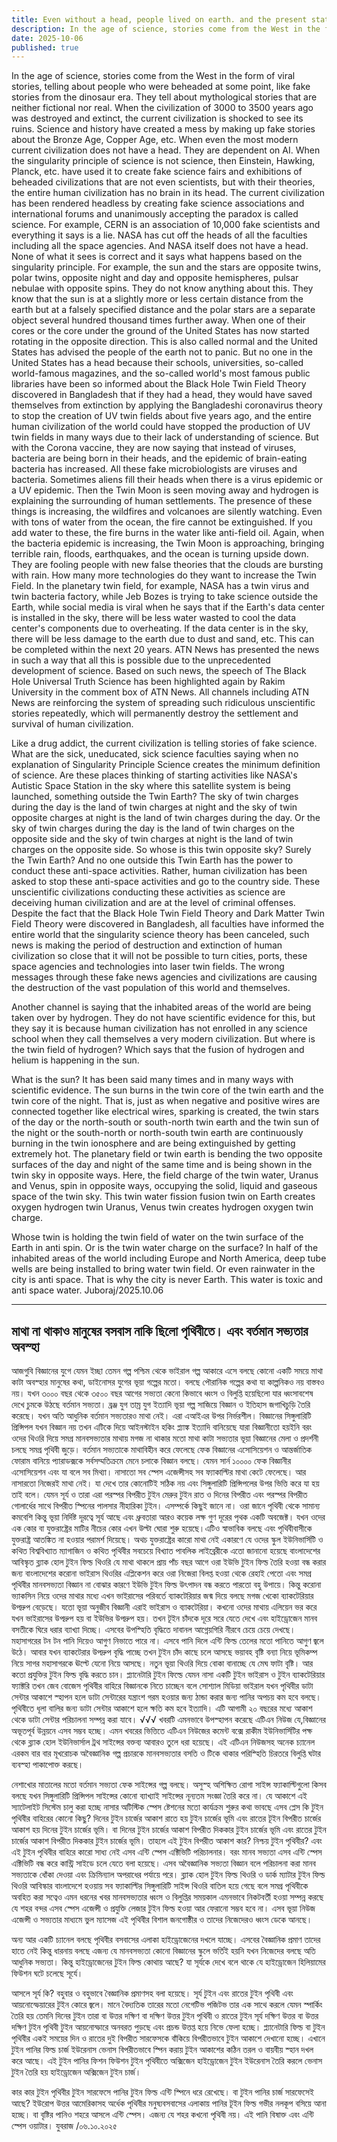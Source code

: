 ```yaml
---
title: Even without a head, people lived on earth. and the present state of civilization
description: In the age of science, stories come from the West in the form of viral stories, telling about people who were beheaded at some point, like fake stories from the dinosaur era.
date: 2025-10-06
published: true
---
```


In the age of science, stories come from the West in the form of viral stories, telling about people who were beheaded at some point, like fake stories from the dinosaur era. They tell about mythological stories that are neither fictional nor real. When the civilization of 3000 to 3500 years ago was destroyed and extinct, the current civilization is shocked to see its ruins. Science and history have created a mess by making up fake stories about the Bronze Age, Copper Age, etc. When even the most modern current civilization does not have a head. They are dependent on AI. When the singularity principle of science is not science, then Einstein, Hawking, Planck, etc. have used it to create fake science fairs and exhibitions of beheaded civilizations that are not even scientists, but with their theories, the entire human civilization has no brain in its head. The current civilization has been rendered headless by creating fake science associations and international forums and unanimously accepting the paradox is called science. For example, CERN is an association of 10,000 fake scientists and everything it says is a lie. NASA has cut off the heads of all the faculties including all the space agencies. And NASA itself does not have a head. None of what it sees is correct and it says what happens based on the singularity principle. For example, the sun and the stars are opposite twins, polar twins, opposite night and day and opposite hemispheres, pulsar nebulae with opposite spins. They do not know anything about this. They know that the sun is at a slightly more or less certain distance from the earth but at a falsely specified distance and the polar stars are a separate object several hundred thousand times further away. When one of their cores or the core under the ground of the United States has now started rotating in the opposite direction. This is also called normal and the United States has advised the people of the earth not to panic. But no one in the United States has a head because their schools, universities, so-called world-famous magazines, and the so-called world's most famous public libraries have been so informed about the Black Hole Twin Field Theory discovered in Bangladesh that if they had a head, they would have saved themselves from extinction by applying the Bangladeshi coronavirus theory to stop the creation of UV twin fields about five years ago, and the entire human civilization of the world could have stopped the production of UV twin fields in many ways due to their lack of understanding of science. But with the Corona vaccine, they are now saying that instead of viruses, bacteria are being born in their heads, and the epidemic of brain-eating bacteria has increased. All these fake microbiologists are viruses and bacteria. Sometimes aliens fill their heads when there is a virus epidemic or a UV epidemic. Then the Twin Moon is seen moving away and hydrogen is explaining the surrounding of human settlements. The presence of these things is increasing, the wildfires and volcanoes are silently watching. Even with tons of water from the ocean, the fire cannot be extinguished. If you add water to these, the fire burns in the water like anti-field oil. Again, when the bacteria epidemic is increasing, the Twin Moon is approaching, bringing terrible rain, floods, earthquakes, and the ocean is turning upside down. They are fooling people with new false theories that the clouds are bursting with rain. How many more technologies do they want to increase the Twin Field. In the planetary twin field, for example, NASA has a twin virus and twin bacteria factory, while Jeb Bozes is trying to take science outside the Earth, while social media is viral when he says that if the Earth's data center is installed in the sky, there will be less water wasted to cool the data center's components due to overheating. If the data center is in the sky, there will be less damage to the earth due to dust and sand, etc.
This can be completed within the next 20 years.
ATN News has presented the news in such a way that all this is possible due to the unprecedented development of science. Based on such news, the speech of The Black Hole Universal Truth Science has been highlighted again by Rakim University in the comment box of ATN News. All channels including ATN News are reinforcing the system of spreading such ridiculous unscientific stories repeatedly, which will permanently destroy the settlement and survival of human civilization.

Like a drug addict, the current civilization is telling stories of fake science. What are the sick, uneducated, sick science faculties saying when no explanation of Singularity Principle Science creates the minimum definition of science. Are these places thinking of starting activities like NASA's Autistic Space Station in the sky where this satellite system is being launched, something outside the Twin Earth? The sky of twin charges during the day is the land of twin charges at night and the sky of twin opposite charges at night is the land of twin charges during the day. Or the sky of twin charges during the day is the land of twin charges on the opposite side and the sky of twin charges at night is the land of twin charges on the opposite side. So whose is this twin opposite sky? Surely the Twin Earth? And no one outside this Twin Earth has the power to conduct these anti-space activities. Rather, human civilization has been asked to stop these anti-space activities and go to the country side. These unscientific civilizations conducting these activities as science are deceiving human civilization and are at the level of criminal offenses. Despite the fact that the Black Hole Twin Field Theory and Dark Matter Twin Field Theory were discovered in Bangladesh, all faculties have informed the entire world that the singularity science theory has been canceled, such news is making the period of destruction and extinction of human civilization so close that it will not be possible to turn cities, ports, these space agencies and technologies into laser twin fields. The wrong messages through these fake news agencies and civilizations are causing the destruction of the vast population of this world and themselves.

Another channel is saying that the inhabited areas of the world are being taken over by hydrogen. They do not have scientific evidence for this, but they say it is because human civilization has not enrolled in any science school when they call themselves a very modern civilization. But where is the twin field of hydrogen? Which says that the fusion of hydrogen and helium is happening in the sun.

What is the sun? It has been said many times and in many ways with scientific evidence. The sun burns in the twin core of the twin earth and the twin core of the night. That is, just as when negative and positive wires are connected together like electrical wires, sparking is created, the twin stars of the day or the north-south or south-north twin earth and the twin sun of the night or the south-north or north-south twin earth are continuously burning in the twin ionosphere and are being extinguished by getting extremely hot. The planetary field or twin earth is bending the two opposite surfaces of the day and night of the same time and is being shown in the twin sky in opposite ways. Here, the field charge of the twin water, Uranus and Venus, spin in opposite ways, occupying the solid, liquid and gaseous space of the twin sky. This twin water fission fusion twin on Earth creates oxygen hydrogen twin Uranus, Venus twin creates hydrogen oxygen twin charge.

Whose twin is holding the twin field of water on the twin surface of the Earth in anti spin. Or is the twin water charge on the surface? In half of the inhabited areas of the world including Europe and North America, deep tube wells are being installed to bring water twin field. Or even rainwater in the city is anti space. That is why the city is never Earth. This water is toxic and anti space water.
Juboraj/2025.10.06

---

## মাথা না থাকাও মানুষের বসবাস  নাকি ছিলো পৃথিবীতে। এবং বর্তমান সভ‍্যতার অবস্হা

আজগুবি বিজ্ঞানের যুগে যেমন ইচ্ছা তেমন গল্প পশ্চিম থেকে ভাইরাল গল্প আকারে এসে বলছে কোনো একটি সময়ে মাথা কাটা অবস্হার মানুষের কথা, ডাইনোসর যুগের ভূয়া গল্পের মতো। বলছে পৌরানিক গল্পের কথা যা কাল্পনিকও নয় বাস্তবও নয়। যখন ৩০০০ বছর থেকে ৩৫০০ বছর আগের সভ‍্যতা কেনো কিভাবে ধ্বংস ও বিলুপ্তি হয়েছিলো যার ধ্বংসাবশেষ দেখে চুমকে উঠছে বর্তমান সভ‍্যতা। ব্রঞ্জ যুগ তাম্র যুগ ইত‍্যাদি ভূয়া গল্প সাজিয়ে বিজ্ঞান ও ইতিহাস জগাখিচুড়ি তৈরি করেছে। যখন অতি আধুনিক বর্তমান সভ‍্যতারও মাথা নেই। এরা এআইএর উপর নির্ভরশীল। বিজ্ঞানের সিঙ্গুলারিটি প্রিন্সিপল যখন বিজ্ঞান নয় তখন এটিকে দিয়ে আইনস্টাইন হকিং প্ল‍্যাঙ্ক ইত‍্যাদি বানিয়েছে যারা বিজ্ঞানীতো হয়ইনি বরং ওদের থিওরি দিয়ে সমগ্র মানবসভ‍্যতার মাথায় মগজ না থাকার মতো মাথা কাটা সভ‍্যতার ভূয়া বিজ্ঞানের মেলা ও প্রদর্শনী  চলছে সমগ্র পৃথিবী জুড়ে। বর্তমান সভ‍্যতাকে মাথাবিহীন করে ফেলেছে ফেক বিজ্ঞানের এসোসিয়েশন ও আন্তর্জাতিক ফোরাম বানিয়ে প‍্যারাডক্সকে সর্বসম্মতিক্রমে মেনে চলাকে বিজ্ঞান বলছে। যেমন সার্ন ১০০০০ ফেক বিজ্ঞানীর এসোসিয়েশন এবং যা বলে সব মিথ‍্যা। নাসাতো সব স্পেস এজেন্সীসহ সব ফ‍্যাকাল্টির মাথা কেটে ফেলেছে। আর নাসারতো নিজেরই মাথা নেই। যা দেখে তার কোনোটিই সঠিক নয় এবং সিঙ্গুলারিটি প্রিন্সিপলের উপর ভিত্তি করে যা হয় তাই বলে। যেমন সূর্য ও তারা এরা পরস্পর বিপরীত টুইন মেরুর টুইন রাত ও দিনের বিপরীত এবং পরস্পর বিপরীত গোলার্ধের সাথে বিপরীত স্পিনের পালসার নীহারিকা টুইন। এসম্পর্কে কিছুই জানে না। ওরা জানে পৃথিবী থেকে সামান‍্য কমবেশি কিন্তু ভূয়া নির্দিষ্ট দূরত্বে সূর্য আছে এবং ধ্রুবতারা আরও কয়েক লক্ষ গুণ দূরের পৃথক একটি অবজেক্ট। যখন ওদের এক  কোর বা যুক্তরাষ্ট্রের মাটির নীচের কোর এখন উল্টা ঘোরা শুরু হয়েছে।এটিও স্বাভাবিক বলছে এবং পৃথিবীবাসীকে যুক্তরাষ্ট্র আতঙ্কিত না হওয়ার পরামর্শ দিয়েছে। অথচ যুক্তরাষ্ট্রের কারো মাথা নেই একারণে যে ওদের স্কুল ইউনিভার্সিটি ও কথিত বিশ্ববিখ‍্যাত ম‍্যাগাজিন ও কথিত পৃথিবীর সবচেয়ে বিখ‍্যাত পাবলিক লাইব্রেরীকে এতো জানানো হয়েছে বাংলাদেশের আবিস্কৃত ব্ল‍্যাক হোল টুইন ফিল্ড থিওরি যে মাথা থাকলে প্রায় পাঁচ বছর আগে ওরা ইউভি টুইন ফিল্ড তৈরি হওয়া বন্ধ করার জন‍্য বাংলাদেশের করোনা ভাইরাস থিওরির এপ্লিকেশন করে ওরা নিজেরা বিলপ্ত হওয়া থেকে রেহাই পেতো এবং সমগ্র পৃথিবীর মানবসভ‍্যতা বিজ্ঞান না বোঝার কারণে ইউভি টুইন ফিল্ড উৎপাদন বন্ধ করতে পারতো বহু উপায়ে। কিন্তু করোনা ভ‍্যাকসিন নিয়ে ওদের মাথার ম‍ধ‍্যে এখন ভাইরাসের পরিবর্তে ব‍্যাকটেরিয়ার জন্ম দিয়ে বলছে মগজ খেকো ব‍্যাকটেরিয়ার উপদ্রুপ বেড়েছে। যতো ভূয়া অনুজীব বিজ্ঞানী এরাই ভাইরাস ও ব‍্যাকটেরিয়া। কখনো ওদের মাথায় এলিয়েন ভর করে যখন ভাইরাসের উপদ্রুপ হয় বা ইউভির উপদ্রুপ হয়। তখন টূইন চাঁদকে দূরে সরে যেতে দেখে এবং হাইড্রোজেন মানব বসতীকে ঘিরে ধরার ব‍্যাখ‍্যা দিচ্ছে। এসবের উপস্হিতি বৃদ্ধিতে দাবানল আগ্নেয়গিরি নীরবে চেয়ে চেয়ে দেখছে। মহাসাগরের টন টন পানি দিয়েও আগুণ নিভাতে পারে না। এসবে পানি দিলে এন্টি ফিল্ড তেলের মতো পানিতে আগুণ জ্বলে উঠে। আবার যখন ব‍্যাকটেরার উপদ্রুপ বৃদ্ধি পাচ্ছে তখন টুইন চাঁদ কাছে চলে আসছে ভয়াবহ বৃষ্টি বন‍্যা নিয়ে ভূমিকম্প  নিয়ে সাগর মহাসাগরকে ঊল্টে যেনো নিয়ে আসছে। নতুন ভূয়া থিওরি দিয়ে বোকা বানাচ্ছে যে মেঘ ফাটা বৃষ্টি। আর কতো প্রযুক্তির টুইন ফিল্ড বৃদ্ধি করতে চান। প্ল‍্যানেটারি টুইন ফিল্ডে যেমন নাসা একটি টুইন ভাইরাস ও টুইন ব‍্যাকটেরিয়ার ফ‍্যাক্টরি তখন জেব বোজেস পৃথিবীর বাহিরে বিজ্ঞানকে নিতে চাচ্ছেন বলে সোশ‍্যাল মিডিয়া ভাইরাল যখন পৃথিবীর ডাটা সেন্টার আকাশে স্হাপন হলে ডাটা সেন্টারের যন্ত্রাংশ গরম হওয়ার জন‍্য ঠান্ডা করার জন‍্য পানির অপচয় কম হবে বলছে। পৃথিবীতে ধূলা বালির জন‍্য ডাটা সেন্টার আকাশে হলে ক্ষতি কম হবে ইত‍্যাদি। 
এটি আগামী ২০ বছরের মধ‍্যে আকাশ থেকে ডাটা সেন্টার পরিচালনা সম্পন্ন করা যাবে। √√√
খবরটি এমনভাবে উপস্হাপন করেছে এটিএন নিউজ যে,বিজ্ঞানের অভূতপূর্ব উন্নয়নে এসব সম্ভব হচ্ছে। এমন খবরের ভিত্তিতে এটিএন নিউজের কমেন্ট বক্সে রাকীম ইউনিভার্সিটির পক্ষ থেকে ব্ল‍্যাক হোল ইউনিভার্সাল ট্রথ সাইন্সের বক্তব‍্য আবারও তুলে ধরা হয়েছে। এই এটিএন নিউজসহ অনেক চ‍্যানেল এরকম বার বার মূখরোচক অবৈজ্ঞানিক গল্প প্রচারকে মানবসভ‍্যতার বসতি ও টিকে থাকার পরিস্হিতি চিরতরে বিলুপ্তি ঘটার ব‍্যবস্হা পাকাপোক্ত করছে।

নেশাখোর মাতালের মতো বর্তমান সভ‍্যতা ফেক সাইন্সের গল্প বলছে। অসুস্হ অশিক্ষিত রোগা সাইন্স ফ‍্যাকাল্টিগুলো কিসব বলছে যখন সিঙ্গুলারিটি প্রিন্সিপল সাইন্সের কোনো ব‍্যাখ‍্যাই সাইন্সের নূন‍্যতম সংজ্ঞা তৈরি করে না। যে আকাশে এই স‍্যাটেলাইট সিস্টেম চালু করা হচ্ছে নাসার অটিস্টিক স্পেস ষ্টেশনের মতো কার্যক্রম শুরুর কথা ভাবছে এসব প্লেস কি টুইন পৃথিবীর বাহিরের কোনো কিছু? দিনের টুইন চার্জের আকাশ রাতে হয় টুইন চার্জের ভূমি এবং রাতের টূইন বিপরীত চার্জের আকাশ হয় দিনের টুইন চার্জের ভূমি। বা দিনের টুইন চার্জের আকাশ বিপরীত দিককার টুইন চার্জের ভূমি এবং রাতের টুইন চার্জের আকাশ বিপরীত দিককার টুইন চার্জের ভূমি। তাহলে এই টুইন বিপরীত আকাশ কার? নিশ্চয় টুইন পৃথিবীর? এবং এই টুইন পৃথিবীর বাহিরে কারো সাধ‍্য নেই এসব এন্টি স্পেস এক্টিভিটি পরিচালনার। বরং মানব সভ‍্যতা এসব এন্টি স্পেস এক্টিভিটি বন্ধ করে কান্ট্রি সাইডে চলে যেতে বলা হয়েছে। এসব অবৈজ্ঞানিক সভ‍্যতা বিজ্ঞান বলে পরিচালনা করা মানব সভ‍্যতাকে ধোঁকা দেওয়া এবং ক্রিমিন‍্যাল অপরাধের পর্যায়ে পরে। ব্ল‍্যাক হোল টুইন ফিল্ড থিওরি ও ডার্ক ম‍্যাটার টুইন ফিল্ড থিওরি  আবিস্কার বাংলাদেশে হওয়ায় সব ফ‍্যাকাল্টির সিঙ্গুলারিটি সাইন্স থিওরি বাতিল হয়ে গেছে বলে সমগ্র পৃথিবীকে অবহিত করা সত্বেও এমন ধরনের খবর মানবসভ‍্যতার ধ্বংস ও বিলুপ্তির সময়কাল এমনভাবে নিকটবর্তী হওয়া  সম্পন্ন করছে যে শহর বন্দর এসব স্পেস এজেন্সী ও প্রযুক্তি লেজার টুইন ফিল্ড হওয়া আর ফেরানো সম্ভব হবে না।  এসব ভূয়া নিউজ এজেন্সী ও সভ‍্যতার মাধ‍্যমে ভুল ম‍্যাসেজ এই পৃথিবীর বিশাল জনগোষ্ঠীর ও তাদের নিজেদেরও ধ্বংস ডেকে আনছে। 

অন‍‍্য আর একটি চ‍্যানেল বলছে পৃথিবীর বসবাসের এলাকা হাইড্রোজেনের দখলে যাচ্ছে। এসবের বৈজ্ঞানিক প্রমাণ তাদের হাতে নেই কিন্তু ধারনায় বলছে এজন‍্য যে মানবসভ‍্যতা কোনো বিজ্ঞানের স্কুলে ভর্তিই হয়নি যখন নিজেদের বলছে অতি আধুনিক সভ‍্যতা। কিন্তু হাইড্রোজেনের টুইন ফিল্ড কোথায় আছে? যা সূর্যকে দেখে বলে থাকে যে হাইড্রোজেন হিলিয়ামের ফিউশন ঘটে চলেছে সূর্যে। 

আসলে সূর্য কি? বহুবার ও বহুভাবে বৈজ্ঞানিক প্রমাণসহ বলা হয়েছে। সূর্য টুইন এবং রাতের টুইন পৃথিবী এবং আয়নোস্ফেয়ারের টুইন কোরে জ্বলে। মানে বৈদ‍্যতিক তারের মতো নেগেটিভ পজিটভ তার এক সাথে করলে যেমন স্পার্কিং তৈরি হয় তেমনি দিনের টুইন তারা বা উত্তর দক্ষিণ বা দক্ষিণ উত্তর টুইন পৃথিবী  ও রাতের টুইন সূর্য  দক্ষিণ উত্তর বা উত্তর দক্ষিণ টুইন পৃথিবী টুইন আয়নোস্ফারে অনবরত পুড়ছে এবং প্রচন্ড উত্তপ্ত হয়ে নিভে ফেলা হচ্ছে।  প্ল‍্যানেটারি ফিল্ড বা টুইন পৃথিবীর একই সময়ের দিন ও রাতের দুই বিপরীত সারফেসকে বাঁকিয়ে বিপরীতভাবে টুইন আকাশে দেখানো হচ্ছে। এখানে টুইন পানির ফিল্ড চার্জ ইউরেনাস ভেনাস বিপরীতভাবে স্পিন করায় টুইন আকাশের কঠিন তরল ও বায়বীয় স্হান দখল করে আছে। এই টুইন পানির ফিশন ফিউশন টুইন পৃথিবীতে অক্সিজেন হাইড্রোজেন টুইন ইউরেনাস তৈরি  করলে ভেনাস টুইন তৈরি হয় হাইড্রোজেন অক্সিজেন টুইন চার্জ। 

কার কার টুইন পৃথিবীর টুইন সারফেসে পানির টুইন ফিল্ড এন্টি স্পিনে ধরে রেখেছে। বা টুইন পানির চার্জ সারফেসেই আছে? ইউরোপ উত্তর আমেরিকাসহ অর্ধেক পৃথিবীর মনুষ‍্যবসবাসের এলাকায় পানির টূইন ফিল্ড গভীর নলকূপ বসিয়ে আনা হচ্ছে। বা বৃষ্টির পানিও শহরে আসলে এন্টি স্পেস। এজন‍্য যে শহর কখনো পৃথিবী নয়। এই পানি বিষাক্ত এবং এন্টি স্পেস ওয়াটার।
যুবরাজ /০৬.১০.২০২৫
